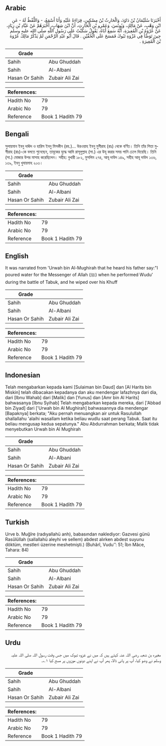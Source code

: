## Arabic

<div dir="rtl" lang="ar" style={{fontSize:'larger',backgroundColor:'#f8f9fa',padding:20}}>أَخْبَرَنَا سُلَيْمَانُ بْنُ دَاوُدَ، وَالْحَارِثُ بْنُ مِسْكِينٍ، قِرَاءَةً عَلَيْهِ وَأَنَا أَسْمَعُ، - وَاللَّفْظُ لَهُ - عَنِ ابْنِ وَهْبٍ، عَنْ مَالِكٍ، وَيُونُسَ، وَعَمْرِو بْنِ الْحَارِثِ، أَنَّ ابْنَ شِهَابٍ، أَخْبَرَهُمْ عَنْ عَبَّادِ بْنِ زِيَادٍ، عَنْ عُرْوَةَ بْنِ الْمُغِيرَةِ، أَنَّهُ سَمِعَ أَبَاهُ، يَقُولُ سَكَبْتُ عَلَى رَسُولِ اللَّهِ صلى الله عليه وسلم حِينَ تَوَضَّأَ فِي غَزْوَةِ تَبُوكَ فَمَسَحَ عَلَى الْخُفَّيْنِ ‏.‏ قَالَ أَبُو عَبْدِ الرَّحْمَنِ لَمْ يَذْكُرْ مَالِكٌ عُرْوَةَ بْنَ الْمُغِيرَةِ ‏.‏</div><div style={{backgroundColor:'#f8f9fa',padding:20, marginBottom: 10}}><table>
      <thead>
        <tr>
          <th>Grade</th>
          <th></th>
        </tr>
      </thead>
      <tbody>
<tr><td>Sahih</td><td>Abu Ghuddah</td></tr><tr><td>Sahih</td><td>Al-Albani</td></tr><tr><td>Hasan Or Sahih</td><td>Zubair Ali Zai</td></tr></tbody></table><table>
        <thead>
          <tr>
            <th>References:</th>
            <th></th>
          </tr>
        </thead>
        <tbody><tr><td>Hadith No</td><td>79</td></tr><tr><td>Arabic No</td><td>79</td></tr><tr><td>Reference</td><td>Book 1 Hadith 79</td></tr></tbody></table></div>

## Bengali

<div dir="ltr" lang="bn" style={{fontSize:'larger',backgroundColor:'#f8f9fa',padding:20}}>সুলায়মান ইবনু দাঊদ ও হারিস ইবনু মিসকীন (রহ.)… উরওয়াহ ইবনু মুগীরাহ (রাঃ) থেকে বর্ণিত। তিনি তাঁর পিতা মুগীরাহ (রাঃ)-কে বলতে শুনেছেন, তাবূকের যুদ্ধে আমি রাসূলুল্লাহ (সা.) এর উযূ করার সময় পানি ঢেলে দিয়েছি। তিনি (সা.) মোজার উপর মাসাহ করেছিলেন। সহীহ: বুখারী ১৮২, মুসলিম ২৭৪, আবূ দাউদ ১৪৯, সহীহ আবূ দাউদ ১৩৬, ১৩৯, ইবনু খুযায়মাহ ২০৩।</div><div style={{backgroundColor:'#f8f9fa',padding:20, marginBottom: 10}}><table>
      <thead>
        <tr>
          <th>Grade</th>
          <th></th>
        </tr>
      </thead>
      <tbody>
<tr><td>Sahih</td><td>Abu Ghuddah</td></tr><tr><td>Sahih</td><td>Al-Albani</td></tr><tr><td>Hasan Or Sahih</td><td>Zubair Ali Zai</td></tr></tbody></table><table>
        <thead>
          <tr>
            <th>References:</th>
            <th></th>
          </tr>
        </thead>
        <tbody><tr><td>Hadith No</td><td>79</td></tr><tr><td>Arabic No</td><td>79</td></tr><tr><td>Reference</td><td>Book 1 Hadith 79</td></tr></tbody></table></div>

## English

<div dir="ltr" lang="en" style={{fontSize:'larger',backgroundColor:'#f8f9fa',padding:20}}>It was narrated from 'Urwah bin Al-Mughirah that he heard his father say:"I poured water for the Messenger of Allah (ﷺ) when he performed Wudu' during the battle of Tabuk, and he wiped over his Khuff</div><div style={{backgroundColor:'#f8f9fa',padding:20, marginBottom: 10}}><table>
      <thead>
        <tr>
          <th>Grade</th>
          <th></th>
        </tr>
      </thead>
      <tbody>
<tr><td>Sahih</td><td>Abu Ghuddah</td></tr><tr><td>Sahih</td><td>Al-Albani</td></tr><tr><td>Hasan Or Sahih</td><td>Zubair Ali Zai</td></tr></tbody></table><table>
        <thead>
          <tr>
            <th>References:</th>
            <th></th>
          </tr>
        </thead>
        <tbody><tr><td>Hadith No</td><td>79</td></tr><tr><td>Arabic No</td><td>79</td></tr><tr><td>Reference</td><td>Book 1 Hadith 79</td></tr></tbody></table></div>

## Indonesian

<div dir="ltr" lang="id" style={{fontSize:'larger',backgroundColor:'#f8f9fa',padding:20}}>Telah mengabarkan kepada kami [Sulaiman bin Daud] dan [Al Harits bin Miskin] telah dibacakan kepadanya dan aku mendengar lafazhnya dari dia, dari [Ibnu Wahab] dari [Malik] dan [Yunus] dan [Amr bin Al Harits] bahwasanya [Ibnu Syihab] Telah mengabarkan kepada mereka, dari ['Abbad bin Ziyad] dari ['Urwah bin Al Mughirah] bahwasannya dia mendengar [Bapaknya] berkata; "Aku pernah menuangkan air untuk Rasulullah shallallahu 'alaihi wasallam ketika beliau wudlu saat perang Tabuk. Saat itu beliau mengusap kedua sepatunya." Abu Abdurrahman berkata; Malik tidak menyebutkan Urwah bin Al Mughirah</div><div style={{backgroundColor:'#f8f9fa',padding:20, marginBottom: 10}}><table>
      <thead>
        <tr>
          <th>Grade</th>
          <th></th>
        </tr>
      </thead>
      <tbody>
<tr><td>Sahih</td><td>Abu Ghuddah</td></tr><tr><td>Sahih</td><td>Al-Albani</td></tr><tr><td>Hasan Or Sahih</td><td>Zubair Ali Zai</td></tr></tbody></table><table>
        <thead>
          <tr>
            <th>References:</th>
            <th></th>
          </tr>
        </thead>
        <tbody><tr><td>Hadith No</td><td>79</td></tr><tr><td>Arabic No</td><td>79</td></tr><tr><td>Reference</td><td>Book 1 Hadith 79</td></tr></tbody></table></div>

## Turkish

<div dir="ltr" lang="tr" style={{fontSize:'larger',backgroundColor:'#f8f9fa',padding:20}}>Urve b. Muğîre (radıyallahü anh), babasından naklediyor: Gazvesi günü Rasûlüllah (sallallahü aleyhi ve sellem) abdest alırken abdest suyunu döktüm, mestleri üzerine meshetmişti.) (Buhârî, Vudu’’: 51; İbn Mâce, Tahara: 84)</div><div style={{backgroundColor:'#f8f9fa',padding:20, marginBottom: 10}}><table>
      <thead>
        <tr>
          <th>Grade</th>
          <th></th>
        </tr>
      </thead>
      <tbody>
<tr><td>Sahih</td><td>Abu Ghuddah</td></tr><tr><td>Sahih</td><td>Al-Albani</td></tr><tr><td>Hasan Or Sahih</td><td>Zubair Ali Zai</td></tr></tbody></table><table>
        <thead>
          <tr>
            <th>References:</th>
            <th></th>
          </tr>
        </thead>
        <tbody><tr><td>Hadith No</td><td>79</td></tr><tr><td>Arabic No</td><td>79</td></tr><tr><td>Reference</td><td>Book 1 Hadith 79</td></tr></tbody></table></div>

## Urdu

<div dir="rtl" lang="ur" style={{fontSize:'larger',backgroundColor:'#f8f9fa',padding:20}}>مغیرہ بن شعبہ رضی اللہ عنہ کہتے ہیں کہ میں نے غزوہ تبوک میں جس وقت رسول اللہ صلی اللہ علیہ وسلم نے وضو کیا، آپ پر پانی ڈالا، پھر آپ نے اپنے دونوں موزوں پر مسح کیا ۱؎۔</div><div style={{backgroundColor:'#f8f9fa',padding:20, marginBottom: 10}}><table>
      <thead>
        <tr>
          <th>Grade</th>
          <th></th>
        </tr>
      </thead>
      <tbody>
<tr><td>Sahih</td><td>Abu Ghuddah</td></tr><tr><td>Sahih</td><td>Al-Albani</td></tr><tr><td>Hasan Or Sahih</td><td>Zubair Ali Zai</td></tr></tbody></table><table>
        <thead>
          <tr>
            <th>References:</th>
            <th></th>
          </tr>
        </thead>
        <tbody><tr><td>Hadith No</td><td>79</td></tr><tr><td>Arabic No</td><td>79</td></tr><tr><td>Reference</td><td>Book 1 Hadith 79</td></tr></tbody></table></div>